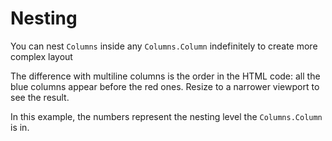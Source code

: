 
<Meta title="Columns/Nesting" />

# Nesting

You can nest `Columns` inside any `Columns.Column` indefinitely to create more complex layout

The difference with multiline columns is the order in the HTML code: all the blue columns appear before the red ones. Resize to a narrower viewport to see the result.

In this example, the numbers represent the nesting level the `Columns.Column` is in.

<Story story={stories.Nesting} />
